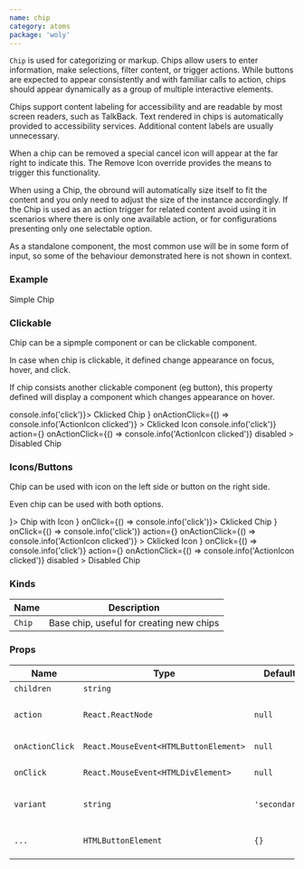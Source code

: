 ```yaml
---
name: chip
category: atoms
package: 'woly'
---
```



`Chip` is used for categorizing or markup.
Chips allow users to enter information, make selections, filter content, or trigger actions.
While buttons are expected to appear consistently and with familiar calls to action, chips should appear dynamically as a group of multiple interactive elements.

Chips support content labeling for accessibility and are readable by most screen readers, such as TalkBack.
Text rendered in chips is automatically provided to accessibility services. Additional content labels are usually unnecessary.

When a chip can be removed a special cancel icon will appear at the far right to indicate this.
The Remove Icon override provides the means to trigger this functionality.

When using a Chip, the obround will automatically size itself to fit the content and you only need to adjust the size of the instance accordingly.
If the Chip is used as an action trigger for related content avoid using it in scenarios where there is only one available action,
or for configurations presenting only one selectable option.

As a standalone component, the most common use will be in some form of input, so some of the behaviour demonstrated here is not shown in context.

### Example

<Playground>
  <Chip variant="primary">Simple Chip</Chip>
</Playground>

### Clickable

Chip can be a sipmple component or can be clickable component.

In case when chip is clickable, it defined change appearance on focus, hover, and click.

If chip consists another clickable component (eg button), this property defined will display a component which changes appearance on hover.

<Playground>
  <Chip variant="primary" onClick={() => console.info('click')}>
    Cklicked Chip
  </Chip>
  <Chip
    variant="primary"
    action={<CloseIcon />}
    onActionClick={() => console.info('ActionIcon clicked')}
  >
    Cklicked Icon
  </Chip>
  <Chip
    variant="primary"
    onClick={() => console.info('click')}
    action={<CloseIcon />}
    onActionClick={() => console.info('ActionIcon clicked')}
    disabled
  >
    Disabled Chip
  </Chip>
</Playground>

### Icons/Buttons

Chip can be used with icon on the left side or button on the right side.

Even chip can be used with both options.

<Playground>
  <Chip variant="primary" icon={<PlusIcon />}>
    Chip with Icon
  </Chip>
  <Chip variant="primary" icon={<PlusIcon />} onClick={() => console.info('click')}>
    Cklicked Chip
  </Chip>
  <Chip
    variant="primary"
    icon={<PlusIcon />}
    onClick={() => console.info('click')}
    action={<CloseIcon />}
    onActionClick={() => console.info('ActionIcon clicked')}
  >
    Cklicked Icon
  </Chip>
  <Chip
    variant="primary"
    icon={<PlusIcon />}
    onClick={() => console.info('click')}
    action={<CloseIcon />}
    onActionClick={() => console.info('ActionIcon clicked')}
    disabled
  >
    Disabled Chip
  </Chip>
</Playground>

### Kinds

| Name   | Description                              |
| ------ | ---------------------------------------- |
| `Chip` | Base chip, useful for creating new chips |

### Props

| Name            | Type                                  | Default       | Description                                        |
| --------------- | ------------------------------------- | ------------- | -------------------------------------------------- |
| `children`      | `string`                              |               | Text inside chip                                   |
| `action`        | `React.ReactNode`                     | `null`        | Icon to show on the right side of the text         |
| `onActionClick` | `React.MouseEvent<HTMLButtonElement>` | `null`        | Callback when chip is clicked                      |
| `onClick`       | `React.MouseEvent<HTMLDivElement>`    | `null`        | Callback when chip is clicked                      |
| `variant`       | `string`                              | `'secondary'` | Variant prop to style Chip component               |
| `...`           | `HTMLButtonElement`                   | `{}`          | Other props are inherited from `HTMLButtonElement` |
